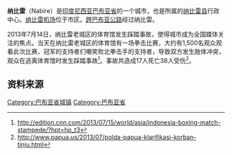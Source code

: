 {{Infobox settlement
| name = 纳比雷<br>Nabire
| settlement_type = 城市
| image_skyline =
| image_caption = A monument in Agats, [[Asmat_Regency|Asmat Regency]], [[Papua_(indonesia)|Papua]]
| pushpin_map = Indonesia West Papua
| pushpin_label_position = bottom
| pushpin_map_caption =纳比雷在[[巴布亚省|巴布亚省]]的位置
| latd = 3
| latm = 21
| lats = 58
| latNS = S
| longd = 135
| longm = 30
| longs = 02
| longEW = E
| subdivision_type = 国家
| subdivision_name = {{flag|Indonesia}}
| subdivision_type1 = 省
| subdivision_type2 = 县
| subdivision_name1 = [[巴布亚省|巴布亚省]]
| subdivision_name2 = [[纳比雷县|纳比雷县]]
| blank_name        = [[柯本气候分类法|气候]]
| blank_info        = [[熱帶雨林氣候|熱帶雨林氣候]]
}}

'''纳比雷'''（Nabire）是[[印度尼西亚|印度尼西亚]][[巴布亚省|巴布亚省]]的一个城市，也是所属的[[纳比雷县|纳比雷县]]行政中心。[[纳比雷机场|纳比雷机场]]位于市区。[[跨巴布亚公路|跨巴布亚公路]]经过纳比雷。

2013年7月14日，纳比雷老城区的体育馆发生踩踏事故，使得城市成为全国媒体关注的焦点。当天在纳比雷老城区的体育馆有一场拳击比赛，大约有1,500名观众观看此次比赛，冠军的支持者们嘲笑败北拳击手的支持者，导致双方发生肢体冲突，观众在逃离体育馆时发生踩踏事故<ref>http://edition.cnn.com/2013/07/15/world/asia/indonesia-boxing-match-stampede/?hpt=hp_t3</ref>。事故共造成17人死亡38人受伤<ref>http://www.papua.us/2013/07/polda-papua-klarifikasi-korban-tinju.html</ref>。

{{Weather box
|location = 纳比雷
|metric first = yes
|single line = yes
| Jan mean C  = 26.6
| Feb mean C  = 26.5
| Mar mean C  = 26.6
| Apr mean C  = 26.7
| May mean C  = 26.6
| Jun mean C  = 26.5
| Jul mean C  = 26.1
| Aug mean C  = 26
| Sep mean C  = 26.2
| Oct mean C  = 26.8
| Nov mean C  = 26.9
| Dec mean C  = 26.7
| year mean C = 26.5
|Jan precipitation mm = 359.8
|Feb precipitation mm = 346.6
|Mar precipitation mm = 387.2
|Apr precipitation mm = 289.7
|May precipitation mm = 296.6
|Jun precipitation mm = 256.3
|Jul precipitation mm = 262.4
|Aug precipitation mm = 317.1
|Sep precipitation mm = 252.3
|Oct precipitation mm = 269.4
|Nov precipitation mm = 223.1
|Dec precipitation mm = 307.8
|year precipitation mm = 3568.3
<!-- Average number of rainy days -->
| unit rain days = 
| Jan rain days  = 18.6
| Feb rain days  = 18
| Mar rain days  = 20.2
| Apr rain days  = 17.1
| May rain days  = 18
| Jun rain days  = 19.1
| Jul rain days  = 19.9
| Aug rain days  = 19.3
| Sep rain days  = 17.3
| Oct rain days  = 17
| Nov rain days  = 15.6
| Dec rain days  = 19.4
| year rain days = 219.5
| Jan humidity    = 81.4
| Feb humidity    = 81.2
| Mar humidity    = 81.2
| Apr humidity    = 82.3
| May humidity    = 83.5
| Jun humidity    = 84
| Jul humidity    = 83.9
| Aug humidity    = 84.6
| Sep humidity    = 83.6
| Oct humidity    = 82.8
| Nov humidity    = 82.1
| Dec humidity    = 82.2
| year humidity   = 82.7
| Jand sun  = 12.7
| Febd sun  = 12.6
| Mard sun  = 12.5
| Aprd sun  = 12.5
| Mayd sun  = 12.3
| Jund sun  = 12.3
| Juld sun  = 12.3
| Augd sun  = 12.4
| Sepd sun  = 12.4
| Octd sun  = 12.5
| Novd sun  = 12.6
| Decd sun  = 12.7
| yeard sun = 12.5
|source= http://www.weatherbase.com/weather/weather.php3?s=602426&cityname=Nabire-Papua-Indonesia
|date= 
}}

== 资料来源 ==

<references />

[[Category:巴布亚省城镇|Category:巴布亚省城镇]]

[[Category:巴布亚省|Category:巴布亚省]]